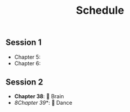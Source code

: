 
<Header sx={{ bg: 'accent' }}>

# Schedule

</Header>

<Schedule>

## Session 1
- Chapter 5:
- Chapter 6:

## Session 2
- **Chapter 38**: 🍦 Brain
- *8Chapter 39**: 💃 Dance

</Schedule>
